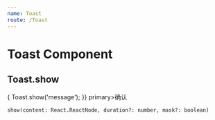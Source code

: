 ```yaml
---
name: Toast
route: /Toast
---
```



# Toast Component

## Toast.show

<Playground>
  <div>
    <Button.Group>
    <Button.Self color="blue" onClick={()=>{
        Toast.show('message');
      }} primary>确认</Button.Self>
    </Button.Group>
  </div>
</Playground>

```
show(content: React.ReactNode, duration?: number, mask?: boolean)
```